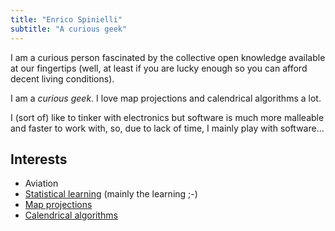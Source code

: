 ```yaml
---
title: "Enrico Spinielli"
subtitle: "A curious geek"
---
```


I am a curious person fascinated by the collective open knowledge available at our fingertips
(well, at least if you are lucky enough so you can afford decent living conditions).

I am a *curious geek*. I love map projections and calendrical algorithms a lot.

I (sort of) like to tinker with electronics but software is much more malleable and faster to work
with, so, due to lack of time, I mainly play with software...


## Interests

* Aviation
* [Statistical learning](https://github.com/rmcelreath/stat_rethinking_2020) (mainly the learning ;-)
* [Map projections](https://observablehq.com/collection/@fil/projections)
* [Calendrical algorithms](https://www.cs.tau.ac.il/~nachum/calendar-book/fourth-edition/)

::: {#posts}
:::
